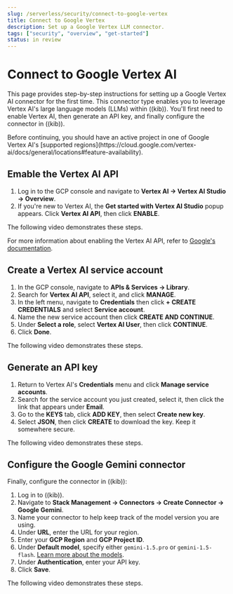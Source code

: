 ```yaml
---
slug: /serverless/security/connect-to-google-vertex
title: Connect to Google Vertex
description: Set up a Google Vertex LLM connector.
tags: ["security", "overview", "get-started"]
status: in review
---
```


# Connect to Google Vertex AI

This page provides step-by-step instructions for setting up a Google Vertex AI connector for the first time. This connector type enables you to leverage Vertex AI's large language models (LLMs) within ((kib)). You'll first need to enable Vertex AI, then generate an API key, and finally configure the connector in ((kib)).

<DocCallOut title="Important"> 
Before continuing, you should have an active project in one of Google Vertex AI's [supported regions](https://cloud.google.com/vertex-ai/docs/general/locations#feature-availability). 
</DocCallOut>

## Emable the Vertex AI API

1. Log in to the GCP console and navigate to **Vertex AI → Vertex AI Studio → Overview**. 
2. If you're new to Vertex AI, the **Get started with Vertex AI Studio** popup appears. Click **Vertex AI API**, then click **ENABLE**.

The following video demonstrates these steps.

<DocVideo source="vidyard" id="vFhtbiCZiKhvdZGy2FjyeT"/>

For more information about enabling the Vertex AI API, refer to [Google's documentation](https://cloud.google.com/vertex-ai/docs/start/cloud-environment).


## Create a Vertex AI service account

1. In the GCP console, navigate to **APIs & Services → Library**.
2. Search for **Vertex AI API**, select it, and click **MANAGE**.
3. In the left menu, navigate to **Credentials** then click **+ CREATE CREDENTIALS** and select **Service account**.
4. Name the new service account then click **CREATE AND CONTINUE**. 
5. Under **Select a role**, select **Vertex AI User**, then click **CONTINUE**.
6. Click **Done**.

The following video demonstrates these steps.

<DocVideo source="vidyard" id="tmresYYiags2w2nTv3Gac8"/>

## Generate an API key

1. Return to Vertex AI's **Credentials** menu and click **Manage service accounts**.
2. Search for the service account you just created, select it, then click the link that appears under **Email**.
3. Go to the **KEYS** tab, click **ADD KEY**, then select **Create new key**.
4. Select **JSON**, then click **CREATE** to download the key. Keep it somewhere secure.

The following video demonstrates these steps.

<DocVideo source="vidyard" id="hrcy3F9AodwhJcV1i2yqbG"/>

## Configure the Google Gemini connector

Finally, configure the connector in ((kib)):

1. Log in to ((kib)).
2. Navigate to **Stack Management → Connectors → Create Connector → Google Gemini**.
3. Name your connector to help keep track of the model version you are using.
4. Under **URL**, enter the URL for your region.
5. Enter your **GCP Region** and **GCP Project ID**.
6. Under **Default model**, specify either `gemini-1.5.pro` or `gemini-1.5-flash`. [Learn more about the models](https://cloud.google.com/vertex-ai/generative-ai/docs/learn/models).
7. Under **Authentication**, enter your API key.
8. Click **Save**.

The following video demonstrates these steps.

<DocVideo source="vidyard" id="8L2WPm2HKN1cH872Gs5uvL"/>